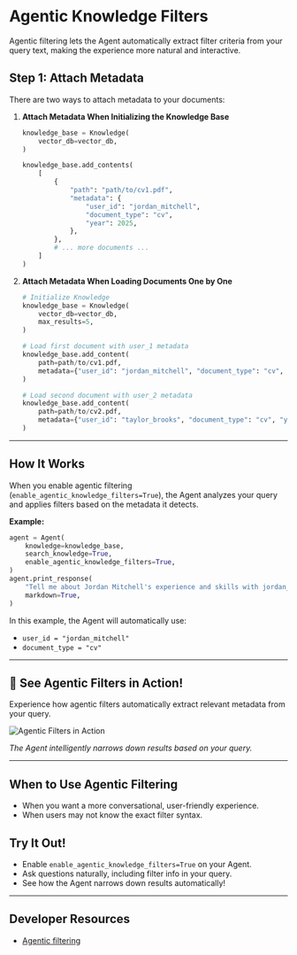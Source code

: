 # Agentic Knowledge Filters

Agentic filtering lets the Agent automatically extract filter criteria from your query text, making the experience more natural and interactive.

## Step 1: Attach Metadata

There are two ways to attach metadata to your documents:

1. **Attach Metadata When Initializing the Knowledge Base**

    ```python
    knowledge_base = Knowledge(
        vector_db=vector_db,
    )

    knowledge_base.add_contents(
        [
            {
                "path": "path/to/cv1.pdf",
                "metadata": {
                    "user_id": "jordan_mitchell",
                    "document_type": "cv",
                    "year": 2025,
                },
            },
            # ... more documents ...
        ]
    )

    ```


2. **Attach Metadata When Loading Documents One by One**

    ```python
    # Initialize Knowledge
    knowledge_base = Knowledge(
        vector_db=vector_db,
        max_results=5,
    )

    # Load first document with user_1 metadata
    knowledge_base.add_content(
        path=path/to/cv1.pdf,
        metadata={"user_id": "jordan_mitchell", "document_type": "cv", "year": 2025},
    )

    # Load second document with user_2 metadata
    knowledge_base.add_content(
        path=path/to/cv2.pdf,
        metadata={"user_id": "taylor_brooks", "document_type": "cv", "year": 2025},
    )
    ```

---

## How It Works

When you enable agentic filtering (`enable_agentic_knowledge_filters=True`), the Agent analyzes your query and applies filters based on the metadata it detects.

**Example:**
```python
agent = Agent(
    knowledge=knowledge_base,
    search_knowledge=True,
    enable_agentic_knowledge_filters=True,
)
agent.print_response(
    "Tell me about Jordan Mitchell's experience and skills with jordan_mitchell as user id and document type cv",
    markdown=True,
)
```

In this example, the Agent will automatically use:
- `user_id = "jordan_mitchell"`
- `document_type = "cv"`

---

## 🌟 See Agentic Filters in Action!

Experience how agentic filters automatically extract relevant metadata from your query.

![Agentic Filters in Action](/images/agentic_filters.png)

*The Agent intelligently narrows down results based on your query.*

---

## When to Use Agentic Filtering

- When you want a more conversational, user-friendly experience.
- When users may not know the exact filter syntax.

## Try It Out!

- Enable `enable_agentic_knowledge_filters=True` on your Agent.
- Ask questions naturally, including filter info in your query.
- See how the Agent narrows down results automatically!

---

## Developer Resources
- [Agentic filtering](https://github.com/agno-agi/agno/blob/main/cookbook/knowledge/filters/agentic_filtering.py)